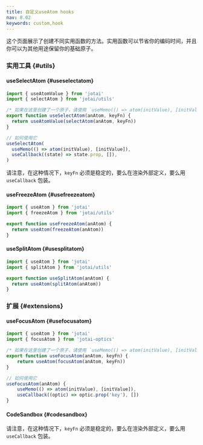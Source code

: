 ```yaml
---
title: 自定义useAtom hooks
nav: 8.02
keywords: custom,hook
---
```


这个页面展示了创建不同实用函数的方法。实用函数可以节省你的编码时间，并且你可以为其他用途保留你的基础原子。

### 实用工具 {#utils}

#### useSelectAtom {#useselectatom}

```js
import { useAtomValue } from 'jotai'
import { selectAtom } from 'jotai/utils'

/* 如果在这里创建了一个原子，请使用 `useMemo(() => atom(initValue), [initValue])` 替代。 */
export function useSelectAtom(anAtom, keyFn) {
  return useAtomValue(selectAtom(anAtom, keyFn))
}

// 如何使用它
useSelectAtom(
  useMemo(() => atom(initValue), [initValue]),
  useCallback((state) => state.prop, []),
)

```

请注意，在这种情况下，`keyFn` 必须是稳定的，要么在渲染外部定义，要么用 `useCallback` 包装。

#### useFreezeAtom {#usefreezeatom}

```js
import { useAtom } from 'jotai'
import { freezeAtom } from 'jotai/utils'

export function useFreezeAtom(anAtom) {
  return useAtom(freezeAtom(anAtom))
}
```

#### useSplitAtom {#usesplitatom}

```js
import { useAtom } from 'jotai'
import { splitAtom } from 'jotai/utils'

export function useSplitAtom(anAtom) {
  return useAtom(splitAtom(anAtom))
}
```

### 扩展 {#extensions}

#### useFocusAtom {#usefocusatom}

```js
import { useAtom } from 'jotai'
import { focusAtom } from 'jotai-optics'

/* 如果在这里创建了一个原子，请使用 `useMemo(() => atom(initValue), [initValue])` 替代。 */
export function useFocusAtom(anAtom, keyFn) {
    return useAtom(focusAtom(anAtom, keyFn))
}

// 如何使用它
useFocusAtom(anAtom) {
    useMemo(() => atom(initValue), [initValue]),
    useCallback((optic) => optic.prop('key'), [])
}
```

#### CodeSandbox {#codesandbox}

<CodeSandbox id="y5wef8" />

请注意，在这种情况下，`keyFn` 必须是稳定的，要么在渲染外部定义，要么用 `useCallback` 包装。